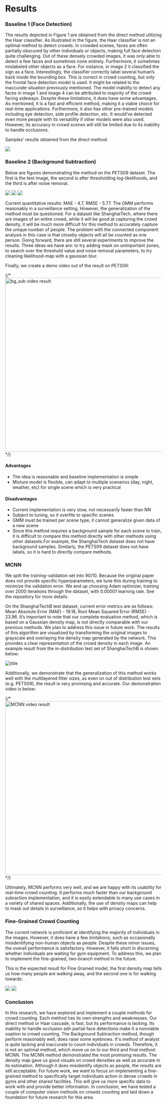 # Results

### Baseline 1 (Face Detection)

The results depicted in Figure 1 are obtained from the direct method utilizing the Haar classifier. As illustrated in the figure, the Haar classifier is not an
optimal method to detect crowds. In crowded scenes, faces are often partially
obscured by other individuals or objects, making full face detection quite challenging. Out of these densely crowded images, it was only able to detect a few
faces and sometimes none entirely. Furthermore, it sometimes mislabeled other
objects as a face. For instance, in image 2 it classified the sign as a face. Interestingly, the classifier correctly label several human’s back inside the bounding
box. This is correct in crowd counting, but only the frontal face detection model
is used. It might be related to the inaccurate situation previously mentioned.
The model inability to detect any faces in image 1 and image 4 can be attributed
to majority of the crowd facing sideways.
Despite these limitations, it does have some advantages. As mentioned, it is
a fast and efficient method, making it a viable choice for real-time applications.
Furthermore, it also has other pre-trained models including eye detection, side
profile detection, etc. It would’ve detected even more people with its versatility
if other models were also used. However, its accuracy in crowd scenes will still
be limited due to its inability to handle occlusions.

Samples’ results obtained from the direct method:

![](/img/face_detection.png)

### Baseline 2 (Background Subtraction)

Below are figures demonstrating the method on the PETS09 dataset. The first is the test image, the second is after thresholding log-likelihoods, and the third is after noise removal.

![](/img/S0_Regular_Flow_Time_13-57_View_001_frame_0018.png)
![](/img/threshold_likelihood.png)
![](/img/noise_removal.png)

Current quantitative results: MAE - 4.7, RMSE - 5.77. The
GMM performs reasonably in a surveillance setting. However, the generalization of the method must be questioned. For a dataset like ShanghaiTech, where
there are images of an entire crowd, while it will be good at capturing the crowd
density, it will be much more difficult for this method to accurately capture the
unique number of people. The problem with the connected component analysis
in this case is that closeby objects will all be counted as one person. Going forward, there are still several experiments to improve the results. Three ideas we
have are: to try adding mask on unimportant zones, to search over the threshold value and noise removal parameters, to try cleaning likelihood-map with a
gaussian blur.

Finally, we create a demo video out of the result on PETS09:

{/* <img src="/img/bg_sub.gif" alt="bg_sub video result" width="560" heigh="463"/> */}


<Player playsInline poster="/vid/poster/out_baseline2.png">
  <source src="/vid/out_baseline2.mp4" />
  <BigPlayButton position="center" />
  <ControlBar autoHide={false} />
  <LoadingSpinner />
</Player>

#### Advantages

- The idea is reasonable and baseline implementation is simple
- Mixture model is flexible, can adapt to multiple scenarios (day, night,
  weather, etc) for single scene which is very practical

#### Disadvantages

- Current implementation is very slow, not necessarily faster than NN
- Subject to tuning, so it overfits to specific scenes
- GMM must be trained per scene type, it cannot generalize given data of a new scene
- Since this method requires a background sample for each scene to train, it is difficult to compare this method directly with other methods using
  other datasets.For example, the ShanghaiTech dataset does not have background samples. Similarly, the PETS09 dataset does not have labels,
  so it is hard to directly compare methods.

### MCNN

We split the training-validation set into 90/10. Because the original paper does not provide specific hyperparameters, we tune this during training to minimize the validation error.
We end up choosing Adam optimizer, training over 2000 iterations through the dataset, with 0.00001 learning rate. See the repository for more details.

On the ShanghaiTechB test dataset, current error metrics are as follows: Mean Absolute
Error (MAE) - 19.18, Root Mean Squared Error (RMSE) - 23.96. It’s important to note
that our complete evaluation method, which is based on a Gaussian density map,
is not directly comparable with our previous methods. We plan to address this
issue in future work. The results of this algorithm are visualized by transforming the original
images to grayscale and overlaying the density map generated by the network.
This provides a clear representation of the crowd density in each image. An example result from the in-distribution test set of ShanghaiTechB is shown below:

![title](/img/output_IMG_5.png)

Additionally, we demonstrate that the generalization of this method works well with the multilayered filter sizes, as even on out of distribution test sets (e.g. PETS09), the result
is very promising and accurate. Our demonstration video is below:

{/* <img src="/img/mcnn.gif" alt="MCNN video result" width="560" heigh="463"/> */}

<Player playsInline poster="/vid/poster/out_mcnn.png">
  <source src="/vid/out_mcnn.mp4" />
  <BigPlayButton position="center" />
  <ControlBar autoHide={false} />
  <LoadingSpinner />
</Player>

Ultimately, MCNN performs very well, and we are happy with its usability for real-time crowd counting. It performs much faster than our background subraction implementation,
and it is easily extendable to many use cases in a variety of shared spaces. Additionally, the use of density maps can help to mask out details in surveillance, so it helps with privacy concerns.

### Fine-Grained Crowd Counting

The current network is proficient at identifying the majority of individuals
in the images. However, it does have a few limitations, such as occasionally
misidentifying non-human objects as people. Despite these minor issues, the
overall performance is satisfactory. However, it falls short in discerning whether
individuals are waiting for gym equipment. To address this, we plan to implement the fine-grained, two-branch method in the future.

This is the expected result for Fine Grained model, the first density map tells us how many people are walking away, and the second one is for walking towards:

![](/img/fg-exp1.png)
![](/img/fg-exp2.png)


### Conclusion
In this research, we have explored and implement a couple methods for crowd counting. Each method has its own strengths and weaknesses. 
Our direct method or Haar cascade, is fast, but its performance is lacking. Its inability to handle occlusion adn partial face detections
make it a nonviable ooption to crowd counting. The Background Subtraction method, though perform reasonably well, does raise some eyebrows.
It's method of analyst is quite lacking and inaccurate to count individuals in crowds. Therefore, it is not an optimal method, which
move us on to our third and final method: MCNN. The MCNN method demonstrated the most promising results. The density map gave us good
visuals on crowd densities as well as accurate in its estimation. Although it does misidentify objects as people, the results are 
still acceptable. For future work, we want to focus on implementing a fine-grained method to specifically target individuals action 
in dense crowds in gyms and other shared facilities. This will give us more specific data to work with and provide better information. 
In conclusion, we have tested a couple of computer vision methods on crowds counting and laid down a foundation for future research for 
this area.